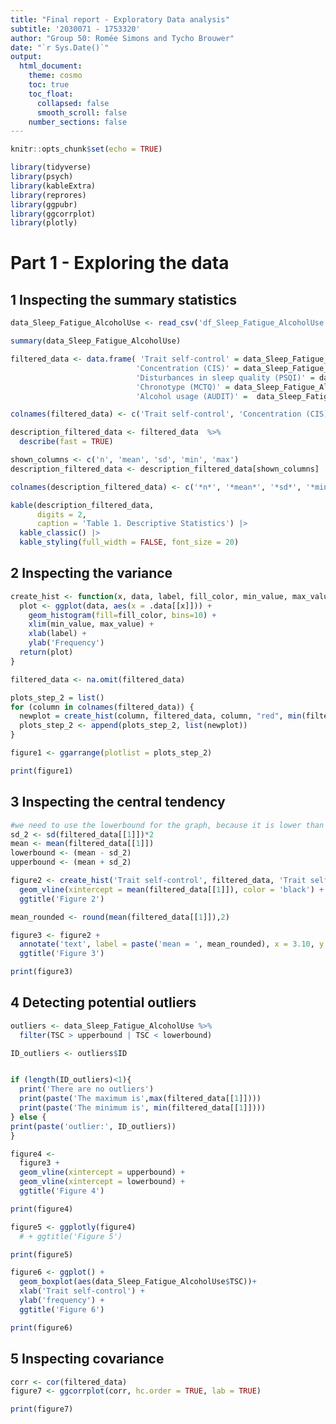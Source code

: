 ```yaml
---
title: "Final report - Exploratory Data analysis"
subtitle: '2030071 - 1753320'
author: "Group 50: Romée Simons and Tycho Brouwer"
date: "`r Sys.Date()`"
output:
  html_document:
    theme: cosmo
    toc: true
    toc_float:
      collapsed: false
      smooth_scroll: false
    number_sections: false
---
```


```r
knitr::opts_chunk$set(echo = TRUE)

library(tidyverse)
library(psych)
library(kableExtra)
library(reprores)
library(ggpubr)
library(ggcorrplot)
library(plotly)
```

# Part 1 - Exploring the data
## 1 Inspecting the summary statistics

```r
data_Sleep_Fatigue_AlcoholUse <- read_csv('df_Sleep_Fatigue_AlcoholUse.csv', show_col_types = FALSE) 

summary(data_Sleep_Fatigue_AlcoholUse)

```

```r
filtered_data <- data.frame( 'Trait self-control' = data_Sleep_Fatigue_AlcoholUse$TSC,
                            'Concentration (CIS)' = data_Sleep_Fatigue_AlcoholUse$CIS_Concentration, 
                            'Disturbances in sleep quality (PSQI)' = data_Sleep_Fatigue_AlcoholUse$PSQI_GlobalScore, 
                            'Chronotype (MCTQ)' = data_Sleep_Fatigue_AlcoholUse$MCTQ_MSFsc, 
                            'Alcohol usage (AUDIT)' =  data_Sleep_Fatigue_AlcoholUse$AUDIT_Score)

colnames(filtered_data) <- c('Trait self-control', 'Concentration (CIS)', 'Disturbances in sleep quality (PSQI)', 'Chronotype (MCTQ)', 'Alcohol usage (AUDIT)')

description_filtered_data <- filtered_data  %>%
  describe(fast = TRUE)

shown_columns <- c('n', 'mean', 'sd', 'min', 'max')
description_filtered_data <- description_filtered_data[shown_columns]

colnames(description_filtered_data) <- c('*n*', '*mean*', '*sd*', '*min*', '*max*')

kable(description_filtered_data,
      digits = 2,
      caption = 'Table 1. Descriptive Statistics') |>
  kable_classic() |>
  kable_styling(full_width = FALSE, font_size = 20)
```

## 2 Inspecting the variance

```r
create_hist <- function(x, data, label, fill_color, min_value, max_value) {
  plot <- ggplot(data, aes(x = .data[[x]])) + 
    geom_histogram(fill=fill_color, bins=10) +
    xlim(min_value, max_value) +
    xlab(label) + 
    ylab('Frequency')
  return(plot)
}

filtered_data <- na.omit(filtered_data)

plots_step_2 = list()
for (column in colnames(filtered_data)) {
  newplot = create_hist(column, filtered_data, column, "red", min(filtered_data[column]), max(filtered_data[column]))
  plots_step_2 <- append(plots_step_2, list(newplot))
}

figure1 <- ggarrange(plotlist = plots_step_2)

print(figure1)

```

## 3 Inspecting the central tendency

```r
#we need to use the lowerbound for the graph, because it is lower than the minimum value
sd_2 <- sd(filtered_data[[1]])*2
mean <- mean(filtered_data[[1]])
lowerbound <- (mean - sd_2)
upperbound <- (mean + sd_2)

figure2 <- create_hist('Trait self-control', filtered_data, 'Trait self-control', 'red', lowerbound, max(filtered_data[[1]])) +
  geom_vline(xintercept = mean(filtered_data[[1]]), color = 'black') +
  ggtitle('Figure 2')
```

```r
mean_rounded <- round(mean(filtered_data[[1]]),2)

figure3 <- figure2 +
  annotate('text', label = paste('mean = ', mean_rounded), x = 3.10, y = 21) +
  ggtitle('Figure 3')

print(figure3)
```

## 4 Detecting potential outliers

```r

outliers <- data_Sleep_Fatigue_AlcoholUse %>%
  filter(TSC > upperbound | TSC < lowerbound)

ID_outliers <- outliers$ID


if (length(ID_outliers)<1){
  print('There are no outliers')
  print(paste('The maximum is',max(filtered_data[[1]])))
  print(paste('The minimum is', min(filtered_data[[1]])))
} else {
print(paste('outlier:', ID_outliers))
}

```

```r
figure4 <- 
  figure3 +
  geom_vline(xintercept = upperbound) +
  geom_vline(xintercept = lowerbound) +
  ggtitle('Figure 4')

print(figure4)
```

```r
figure5 <- ggplotly(figure4)
  # + ggtitle('Figure 5')

print(figure5)
```

```r
figure6 <- ggplot() +
  geom_boxplot(aes(data_Sleep_Fatigue_AlcoholUse$TSC))+
  xlab('Trait self-control') +
  ylab('frequency') +
  ggtitle('Figure 6')

print(figure6)
```

## 5 Inspecting covariance

```r
corr <- cor(filtered_data)
figure7 <- ggcorrplot(corr, hc.order = TRUE, lab = TRUE)

print(figure7)

```











